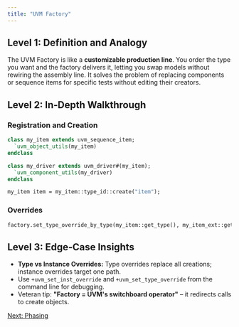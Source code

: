```yaml
---
title: "UVM Factory"
---
```



## Level 1: Definition and Analogy

The UVM Factory is like a **customizable production line**. You order the type you want and the factory delivers it, letting you swap models without rewiring the assembly line. It solves the problem of replacing components or sequence items for specific tests without editing their creators.

## Level 2: In‑Depth Walkthrough

### Registration and Creation

```systemverilog
class my_item extends uvm_sequence_item;
  `uvm_object_utils(my_item)
endclass

class my_driver extends uvm_driver#(my_item);
  `uvm_component_utils(my_driver)
endclass

my_item item = my_item::type_id::create("item");
```

### Overrides

```systemverilog
factory.set_type_override_by_type(my_item::get_type(), my_item_ext::get_type());
```

## Level 3: Edge‑Case Insights

* **Type vs Instance Overrides:** Type overrides replace all creations; instance overrides target one path.
* Use `+uvm_set_inst_override` and `+uvm_set_type_override` from the command line for debugging.
* Veteran tip: **"Factory = UVM's switchboard operator"** – it redirects calls to create objects.

[Next: Phasing](./phasing)
